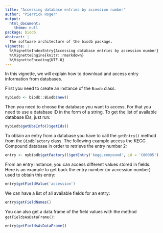 ```yaml
---
title: "Accessing database entries by accession number"
author: "Pierrick Roger"
output:
  html_document:
    theme: null
package: biodb
abstract: |
  The software architecture of the biodb package.
vignette: |
  %\VignetteIndexEntry{Accessing database entries by accession number}
  %\VignetteEngine{knitr::rmarkdown}
  %\VignetteEncoding{UTF-8}
---
```


In this vignette, we will explain how to download and access entry information from databases.

First you need to create an instance of the `Biodb` class:
```r
mybiodb <- biodb::Biodb$new()
```

Then you need to choose the database you want to access. For that you need to use a database ID in the form of a string. To get the list of available database IDs, just run:
```r
mybiodb$getDbsInfo()$getIds()
```

To obtain an entry from a database you have to call the `getEntry()` method from the `BiodbFactory` class. The following example access the KEGG Compound database in order to retrieve the entry number 2:
```r
entry <- mybiodb$getFactory()$getEntry('kegg.compound', id = 'C00005')
```

From an entry instance, you can access different values stored in fields. Here is an example to get back the entry number (or accession number) used to obtain this entry:
```r
entry$getFieldValue('accession')
```

We can have a list of all available fields for an entry:
```r
entry$getFieldNames()
```

You can also get a data frame of the field values with the method `getFieldsAsDataFrame()`:
```r
entry$getFieldsAsDataFrame()
```
